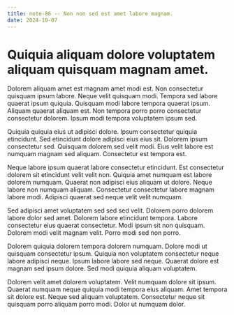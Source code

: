 ```yaml
---
title: note-86 -- Non non sed est amet labore magnam.
date: 2024-10-07
---
```


# Quiquia aliquam dolore voluptatem aliquam quisquam magnam amet.

Dolorem aliquam amet est magnam amet modi est. Non consectetur quisquam ipsum labore. Neque velit quisquam modi. Tempora sed labore quaerat ipsum quiquia. Quisquam modi labore tempora quaerat ipsum. Aliquam quaerat aliquam est. Non tempora porro porro consectetur consectetur dolorem. Ipsum modi tempora voluptatem ipsum sed.

Quiquia quiquia eius ut adipisci dolore. Ipsum consectetur quiquia etincidunt. Sed etincidunt dolore adipisci eius eius sit. Dolorem ipsum consectetur sed. Quisquam dolorem sed velit modi. Eius velit labore est numquam magnam sed aliquam. Consectetur est tempora est.

Neque labore ipsum quaerat labore consectetur etincidunt. Est consectetur dolorem sit etincidunt velit velit non. Quiquia amet numquam est labore dolorem numquam. Quaerat non adipisci eius aliquam ut dolore. Neque labore non numquam aliquam. Consectetur consectetur labore magnam labore modi. Adipisci quaerat sed neque velit velit numquam.

Sed adipisci amet voluptatem sed sed sed velit. Dolorem porro dolorem labore dolor sed amet. Dolorem labore etincidunt tempora. Labore consectetur eius quaerat consectetur. Modi ipsum sit non quisquam. Dolorem modi velit magnam velit. Porro modi sed non porro.

Dolorem quiquia dolorem tempora dolorem numquam. Dolore modi ut quisquam consectetur ipsum. Quiquia non voluptatem consectetur neque labore adipisci neque. Ipsum labore labore sed neque. Quaerat dolore est magnam sed ipsum dolore. Sed modi quiquia aliquam voluptatem.

Dolorem velit amet dolorem voluptatem. Velit numquam dolore sit ipsum. Quaerat numquam neque quiquia modi tempora eius aliquam. Amet tempora sit dolore est. Neque sed aliquam voluptatem. Consectetur neque sit quisquam porro aliquam porro modi. Dolor ut numquam dolor.

